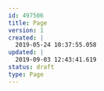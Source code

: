 ---
id: 497506
title: Page
version: 1
created: |
  2019-05-24 10:37:55.058
updated: |
  2019-09-03 12:43:41.619
status: draft
type: Page
---


